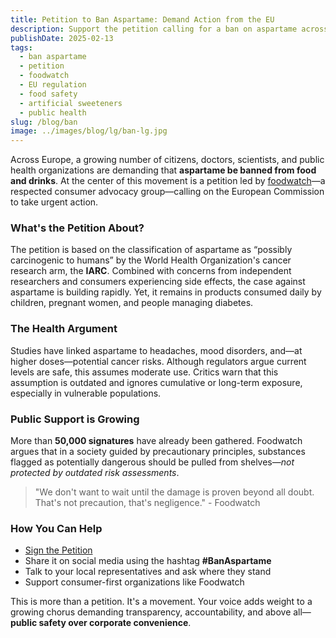 ```yaml
---
title: Petition to Ban Aspartame: Demand Action from the EU
description: Support the petition calling for a ban on aspartame across the EU. Learn the science, public health arguments, and how you can help.
publishDate: 2025-02-13
tags:
  - ban aspartame
  - petition
  - foodwatch
  - EU regulation
  - food safety
  - artificial sweeteners
  - public health
slug: /blog/ban
image: ../images/blog/lg/ban-lg.jpg
---
```


Across Europe, a growing number of citizens, doctors, scientists, and public health organizations are demanding that **aspartame be banned from food and drinks**. At the center of this movement is a petition led by [foodwatch](https://www.foodwatch.org/en/no-to-aspartame-in-our-food-and-drinks)—a respected consumer advocacy group—calling on the European Commission to take urgent action.

### What's the Petition About?

The petition is based on the classification of aspartame as “possibly carcinogenic to humans” by the World Health Organization's cancer research arm, the **IARC**. Combined with concerns from independent researchers and consumers experiencing side effects, the case against aspartame is building rapidly. Yet, it remains in products consumed daily by children, pregnant women, and people managing diabetes.

### The Health Argument

Studies have linked aspartame to headaches, mood disorders, and—at higher doses—potential cancer risks. Although regulators argue current levels are safe, this assumes moderate use. Critics warn that this assumption is outdated and ignores cumulative or long-term exposure, especially in vulnerable populations.

### Public Support is Growing

More than **50,000 signatures** have already been gathered. Foodwatch argues that in a society guided by precautionary principles, substances flagged as potentially dangerous should be pulled from shelves—_not protected by outdated risk assessments_.

> "We don't want to wait until the damage is proven beyond all doubt. That's not precaution, that's negligence." - Foodwatch

### How You Can Help

*   [Sign the Petition](https://www.foodwatch.org/en/no-to-aspartame-in-our-food-and-drinks)
*   Share it on social media using the hashtag **#BanAspartame**
*   Talk to your local representatives and ask where they stand
*   Support consumer-first organizations like Foodwatch

This is more than a petition. It's a movement. Your voice adds weight to a growing chorus demanding transparency, accountability, and above all—**public safety over corporate convenience**.
